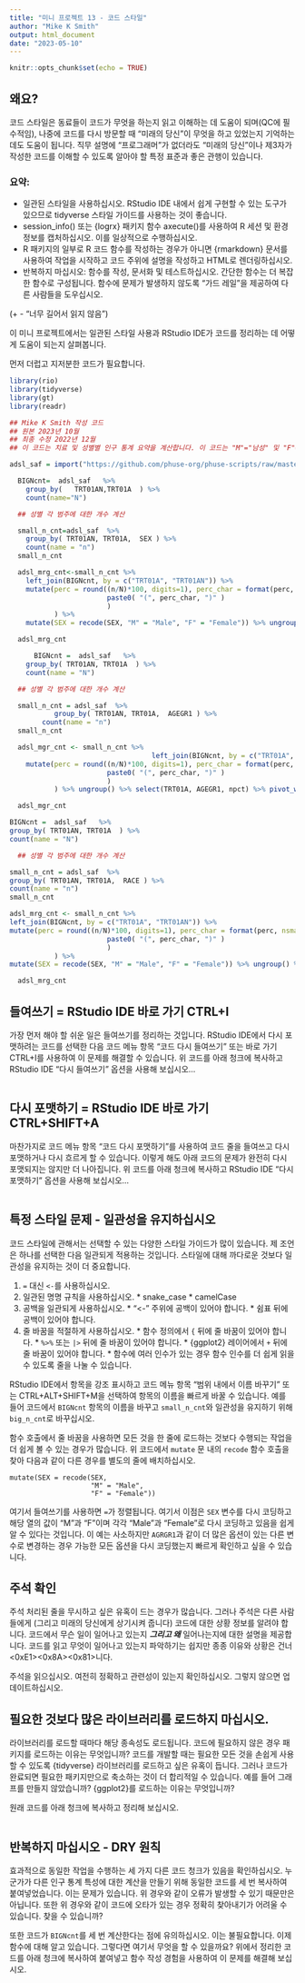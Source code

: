 ```yaml
---
title: "미니 프로젝트 13 - 코드 스타일"
author: "Mike K Smith"
output: html_document
date: "2023-05-10"
---
```


```r
knitr::opts_chunk$set(echo = TRUE)
```

## 왜요?
코드 스타일은 동료들이 코드가 무엇을 하는지 읽고 이해하는 데 도움이 되며(QC에 필수적임), 나중에 코드를 다시 방문할 때 "미래의 당신"이 무엇을 하고 있었는지 기억하는 데도 도움이 됩니다. 직무 설명에 "프로그래머"가 없더라도 "미래의 당신"이나 제3자가 작성한 코드를 이해할 수 있도록 알아야 할 특정 표준과 좋은 관행이 있습니다.

### 요약:
 - 일관된 스타일을 사용하십시오. RStudio IDE 내에서 쉽게 구현할 수 있는 도구가 있으므로 tidyverse 스타일 가이드를 사용하는 것이 좋습니다.
 - session_info() 또는 {logrx} 패키지 함수 axecute()를 사용하여 R 세션 및 환경 정보를 캡처하십시오. 이를 일상적으로 수행하십시오.
 - R 패키지의 일부로 R 코드 함수를 작성하는 경우가 아니면 {rmarkdown} 문서를 사용하여 작업을 시작하고 코드 주위에 설명을 작성하고 HTML로 렌더링하십시오.
 - 반복하지 마십시오: 함수를 작성, 문서화 및 테스트하십시오. 간단한 함수는 더 복잡한 함수로 구성됩니다. 함수에 문제가 발생하지 않도록 "가드 레일"을 제공하여 다른 사람들을 도우십시오.

(+ - "너무 길어서 읽지 않음")

이 미니 프로젝트에서는 일관된 스타일 사용과 RStudio IDE가 코드를 정리하는 데 어떻게 도움이 되는지 살펴봅니다.

먼저 더럽고 지저분한 코드가 필요합니다.

```r
library(rio)
library(tidyverse)
library(gt)
library(readr)

## Mike K Smith 작성 코드
## 원본 2023년 10월
## 최종 수정 2022년 12월
## 이 코드는 치료 및 성별별 인구 통계 요약을 계산합니다. 이 코드는 "M"="남성" 및 "F"="여성"이라고 가정합니다.

adsl_saf = import("https://github.com/phuse-org/phuse-scripts/raw/master/data/adam/cdisc/adsl.xpt") %>% filter(SAFFL == "Y")

  BIGNcnt=  adsl_saf   %>%
    group_by(   TRT01AN,TRT01A  ) %>%
    count(name="N")

  ## 성별 각 범주에 대한 개수 계산

  small_n_cnt=adsl_saf  %>%
    group_by( TRT01AN, TRT01A,  SEX ) %>%
    count(name = "n")
  small_n_cnt

  adsl_mrg_cnt<-small_n_cnt %>%
    left_join(BIGNcnt, by = c("TRT01A", "TRT01AN")) %>%
    mutate(perc = round((n/N)*100, digits=1), perc_char = format(perc, nsmall=1), npct = paste(n,
                        paste0( "(", perc_char, ")" )
                        )
           ) %>%
    mutate(SEX = recode(SEX, "M" = "Male", "F" = "Female")) %>% ungroup() %>% select(TRT01A, SEX, npct) %>% pivot_wider(names_from=TRT01A,values_from=npct)

  adsl_mrg_cnt

      BIGNcnt =  adsl_saf   %>%
    group_by( TRT01AN, TRT01A  ) %>%
    count(name = "N")

  ## 성별 각 범주에 대한 개수 계산

  small_n_cnt = adsl_saf  %>%
           group_by( TRT01AN, TRT01A,  AGEGR1 ) %>%
        count(name = "n")
  small_n_cnt

  adsl_mgr_cnt <- small_n_cnt %>%
                                   left_join(BIGNcnt, by = c("TRT01A", "TRT01AN")) %>%
    mutate(perc = round((n/N)*100, digits=1), perc_char = format(perc, nsmall=1), npct = paste(n,
                        paste0( "(", perc_char, ")" )
                        )
           ) %>% ungroup() %>% select(TRT01A, AGEGR1, npct) %>% pivot_wider(names_from = TRT01A, values_from = npct)

  adsl_mgr_cnt

BIGNcnt =  adsl_saf   %>%
group_by( TRT01AN, TRT01A  ) %>%
count(name = "N")

  ## 성별 각 범주에 대한 개수 계산

small_n_cnt = adsl_saf  %>%
group_by( TRT01AN, TRT01A,  RACE ) %>%
count(name = "n")
small_n_cnt

adsl_mrg_cnt <- small_n_cnt %>%
left_join(BIGNcnt, by = c("TRT01A", "TRT01AN")) %>%
mutate(perc = round((n/N)*100, digits=1), perc_char = format(perc, nsmall=1), npct = paste(n,
                        paste0( "(", perc_char, ")" )
                        )
           ) %>%
mutate(SEX = recode(SEX, "M" = "Male", "F" = "Female")) %>% ungroup() %>% select(TRT01A, SEX, npct) %>% pivot_wider(names_from = TRT01A, values_from = npct)

  adsl_mrg_cnt
```

## 들여쓰기 = RStudio IDE 바로 가기 CTRL+I
가장 먼저 해야 할 쉬운 일은 들여쓰기를 정리하는 것입니다. RStudio IDE에서 다시 포맷하려는 코드를 선택한 다음 코드 메뉴 항목 "코드 다시 들여쓰기" 또는 바로 가기 CTRL+I를 사용하여 이 문제를 해결할 수 있습니다. 위 코드를 아래 청크에 복사하고 RStudio IDE "다시 들여쓰기" 옵션을 사용해 보십시오...

```r

```

## 다시 포맷하기 = RStudio IDE 바로 가기 CTRL+SHIFT+A
마찬가지로 코드 메뉴 항목 "코드 다시 포맷하기"를 사용하여 코드 줄을 들여쓰고 다시 포맷하거나 다시 흐르게 할 수 있습니다. 이렇게 해도 아래 코드의 문제가 완전히 다시 포맷되지는 않지만 더 나아집니다. 위 코드를 아래 청크에 복사하고 RStudio IDE "다시 포맷하기" 옵션을 사용해 보십시오...

```r

```

## 특정 스타일 문제 - 일관성을 유지하십시오

코드 스타일에 관해서는 선택할 수 있는 다양한 스타일 가이드가 많이 있습니다. 제 조언은 하나를 선택한 다음 일관되게 적용하는 것입니다. 스타일에 대해 까다로운 것보다 일관성을 유지하는 것이 더 중요합니다.

  1. `=` 대신 `<-`를 사용하십시오.
  2. 일관된 명명 규칙을 사용하십시오.
    * snake_case
    * camelCase
  3. 공백을 일관되게 사용하십시오.
    * "<-" 주위에 공백이 있어야 합니다.
    * 쉼표 뒤에 공백이 있어야 합니다.
  4. 줄 바꿈을 적절하게 사용하십시오.
    * 함수 정의에서 `{` 뒤에 줄 바꿈이 있어야 합니다.
    * `%>%` 또는 `|>` 뒤에 줄 바꿈이 있어야 합니다.
    * {ggplot2} 레이어에서 `+` 뒤에 줄 바꿈이 있어야 합니다.
    * 함수에 여러 인수가 있는 경우 함수 인수를 더 쉽게 읽을 수 있도록 줄을 나눌 수 있습니다.

RStudio IDE에서 항목을 강조 표시하고 코드 메뉴 항목 "범위 내에서 이름 바꾸기" 또는 CTRL+ALT+SHIFT+M을 선택하여 항목의 이름을 빠르게 바꿀 수 있습니다. 예를 들어 코드에서 `BIGNcnt` 항목의 이름을 바꾸고 `small_n_cnt`와 일관성을 유지하기 위해 `big_n_cnt`로 바꾸십시오.

함수 호출에서 줄 바꿈을 사용하면 모든 것을 한 줄에 로드하는 것보다 수행되는 작업을 더 쉽게 볼 수 있는 경우가 많습니다. 위 코드에서 `mutate` 문 내의 `recode` 함수 호출을 찾아 다음과 같이 다른 경우를 별도의 줄에 배치하십시오.

```
mutate(SEX = recode(SEX,
                    "M" = "Male",
                    "F" = "Female"))
```

여기서 들여쓰기를 사용하면 `=`가 정렬됩니다. 여기서 이점은 `SEX` 변수를 다시 코딩하고 해당 열의 값이 "M"과 "F"이며 각각 "Male"과 "Female"로 다시 코딩하고 있음을 쉽게 알 수 있다는 것입니다. 이 예는 사소하지만 `AGRGR1`과 같이 더 많은 옵션이 있는 다른 변수로 변경하는 경우 가능한 모든 옵션을 다시 코딩했는지 빠르게 확인하고 싶을 수 있습니다.

## 주석 확인

주석 처리된 줄을 무시하고 싶은 유혹이 드는 경우가 많습니다. 그러나 주석은 다른 사람들에게 (그리고 미래의 당신에게 상기시켜 줍니다) 코드에 대한 상황 정보를 알려야 합니다. 코드에서 무슨 일이 일어나고 있는지 ***그리고 왜*** 일어나는지에 대한 설명을 제공합니다. 코드를 읽고 무엇이 일어나고 있는지 파악하기는 쉽지만 종종 이유와 상황은 건너<0xE1><0x8A><0x81>니다.

주석을 읽으십시오. 여전히 정확하고 관련성이 있는지 확인하십시오. 그렇지 않으면 업데이트하십시오.

## 필요한 것보다 많은 라이브러리를 로드하지 마십시오.

라이브러리를 로드할 때마다 해당 종속성도 로드됩니다. 코드에 필요하지 않은 경우 패키지를 로드하는 이유는 무엇입니까? 코드를 개발할 때는 필요한 모든 것을 손쉽게 사용할 수 있도록 {tidyverse} 라이브러리를 로드하고 싶은 유혹이 듭니다. 그러나 코드가 완료되면 필요한 패키지만으로 축소하는 것이 더 합리적일 수 있습니다. 예를 들어 그래프를 만들지 않았습니까? {ggplot2}를 로드하는 이유는 무엇입니까?

원래 코드를 아래 청크에 복사하고 정리해 보십시오.

```r

```

## 반복하지 마십시오 - DRY 원칙

효과적으로 동일한 작업을 수행하는 세 가지 다른 코드 청크가 있음을 확인하십시오. 누군가가 다른 인구 통계 특성에 대한 계산을 만들기 위해 동일한 코드를 세 번 복사하여 붙여넣었습니다. 이는 문제가 있습니다. 위 경우와 같이 오류가 발생할 수 있기 때문만은 아닙니다. 또한 위 경우와 같이 코드에 오타가 있는 경우 정확히 찾아내기가 어려울 수 있습니다. 찾을 수 있습니까?

또한 코드가 `BIGNcnt`를 세 번 계산한다는 점에 유의하십시오. 이는 불필요합니다. 이제 함수에 대해 알고 있습니다. 그렇다면 여기서 무엇을 할 수 있을까요? 위에서 정리한 코드를 아래 청크에 복사하여 붙여넣고 함수 작성 경험을 사용하여 이 문제를 해결해 보십시오.

```r

```
